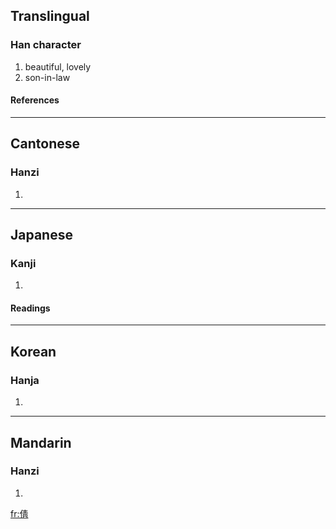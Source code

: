 ==Translingual==
===Han character===
{{Han char|rad=人|as=08|sn=10|four=2522<sub>7</sub>|canj=人手一月 (OQMB)}}
# beautiful, lovely
# son-in-law
====References====
{{Han ref|kx=0109.010|dkj=00791|dj=0231.100|hdz=10170.010|uh=5029|ud=20521|bh=ADC5|bd=44485}}
----
==Cantonese==
===Hanzi===
{{yue-hanzi|jyut=|y=sin3}}
# {{defn|Cantonese}}
----
==Japanese==
===Kanji===
{{ja-kanji|grade=|rs=人08}}
# {{defn|Japanese}}
====Readings====
{{ja-readings|on=[[せん]] (sen), [[せい]] (sei)|kun=[[うつくしい]] (utsukushii), [[つらつら]] (tsuratsura)}}
----
==Korean==
===Hanja===
{{ko-hanja|hangeul=천|rv=cheon|mr=ch'ŏn}}
# {{defn|Korean}}
----
==Mandarin==
===Hanzi===
{{cmn-hanzi|pin=[[qiàn]] (qian4)|wg=ch'ien<sup>4</sup>}}
# {{defn|Mandarin}}

[[fr:倩]]